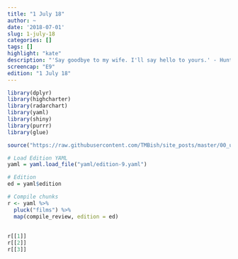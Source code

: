 ```yaml
---
title: "1 July 18"
author: ~
date: '2018-07-01'
slug: 1-july-18
categories: []
tags: []
highlight: "kate"
description: "'Say goodbye to my wife. I'll say hello to yours.' - Hunt"
screencap: "E9"
edition: "1 July 18"
---
```


```r
library(dplyr)
library(highcharter)
library(radarchart)
library(yaml)
library(shiny)
library(purrr)
library(glue)

source("https://raw.githubusercontent.com/TMBish/site_posts/master/00_utilities/film-review-utils.R")

# Load Edition YAML
yaml = yaml.load_file("yaml/edition-9.yaml")

# Edition
ed = yaml$edition

# Compile chunks
r <- yaml %>%
  pluck("films") %>%
  map(compile_review, edition = ed)
  
 
r[[1]]
r[[2]]
r[[3]]
```